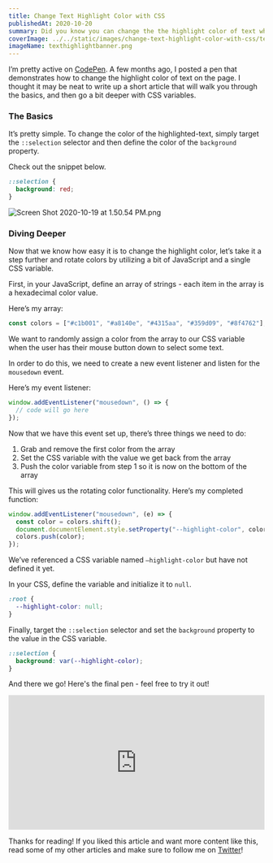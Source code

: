 ```yaml
---
title: Change Text Highlight Color with CSS
publishedAt: 2020-10-20
summary: Did you know you can change the the highlight color of text when selected? Yep! Let me show you how!
coverImage: ../../static/images/change-text-highlight-color-with-css/texthighlightbanner.png
imageName: texthighlightbanner.png
---
```


I’m pretty active on [CodePen](https://codepen.io/braydoncoyer). A few months ago, I posted a pen that demonstrates how to change the highlight color of text on the page. I thought it may be neat to write up a short article that will walk you through the basics, and then go a bit deeper with CSS variables.

### The Basics

It’s pretty simple. To change the color of the highlighted-text, simply target the `::selection` selector and then define the color of the `background` property.

Check out the snippet below.

```css
::selection {
  background: red;
}
```

![Screen Shot 2020-10-19 at 1.50.54 PM.png](https://cdn.hashnode.com/res/hashnode/image/upload/v1603133500951/VLi0gmQvi.png)

### Diving Deeper

Now that we know how easy it is to change the highlight color, let’s take it a step further and rotate colors by utilizing a bit of JavaScript and a single CSS variable.

First, in your JavaScript, define an array of strings - each item in the array is a hexadecimal color value.

Here’s my array:

```js
const colors = ["#c1b001", "#a8140e", "#4315aa", "#359d09", "#8f4762"];
```

We want to randomly assign a color from the array to our CSS variable when the user has their mouse button down to select some text.

In order to do this, we need to create a new event listener and listen for the `mousedown` event.

Here’s my event listener:

```js
window.addEventListener("mousedown", () => {
  // code will go here
});
```

Now that we have this event set up, there’s three things we need to do:

1. Grab and remove the first color from the array
2. Set the CSS variable with the value we get back from the array
3. Push the color variable from step 1 so it is now on the bottom of the array

This will gives us the rotating color functionality.
Here’s my completed function:

```js
window.addEventListener("mousedown", (e) => {
  const color = colors.shift();
  document.documentElement.style.setProperty("--highlight-color", color);
  colors.push(color);
});
```

We’ve referenced a CSS variable named `—highlight-color` but have not defined it yet.

In your CSS, define the variable and initialize it to `null`.

```css
:root {
  --highlight-color: null;
}
```

Finally, target the `::selection` selector and set the `background` property to the value in the CSS variable.

```css
::selection {
  background: var(--highlight-color);
}
```

And there we go! Here's the final pen - feel free to try it out!

<iframe
  height="265"
  style="width: 100%;"
  scrolling="no"
  title="🎨  Text Highlight Color Change  🎨 "
  src="https://codepen.io/braydoncoyer/embed/YzwgJZr?height=265&theme-id=light&default-tab=html,result"
  frameborder="no"
  loading="lazy"
  allowtransparency="true"
  allowfullscreen="true"
>
  See the Pen{" "}
  <a href="https://codepen.io/braydoncoyer/pen/YzwgJZr">
    🎨 Text Highlight Color Change 🎨{" "}
  </a>{" "}
  by Braydon Coyer (<a href="https://codepen.io/braydoncoyer">@braydoncoyer</a>)
  on <a href="https://codepen.io">CodePen</a>.
</iframe>

Thanks for reading! If you liked this article and want more content like this, read some of my other articles and make sure to follow me on [Twitter](https://twitter.com/BraydonCoyer)!
